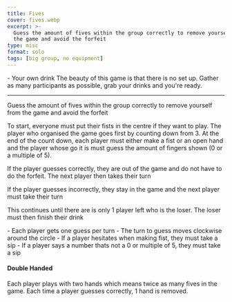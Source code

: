 ```yaml
---
title: Fives
cover: fives.webp
excerpt: >-
  Guess the amount of fives within the group correctly to remove yourself from
  the game and avoid the forfeit
type: misc
format: solo
tags: [big group, no equipment]
---
```


<GameHero
  cover="/images/fives.webp"
  alt="Fives"
/>

<GameSection title="Equipment" icon="/images/liquor.webp">
-   Your own drink
</GameSection>

<GameSection title="Setup" icon="/images/settings.webp">
The beauty of this game is that there is no set up. Gather as many participants as possible, grab your drinks and you're ready.

* * *
</GameSection>

<GameSection title="Aim of the Game" icon="/images/target.webp">
<p>Guess the amount of fives within the group correctly to remove yourself from the game and avoid the forfeit</p>
</GameSection>

<GameSection title="How to Play" icon="/images/question.webp">
To start, everyone must put their fists in the centre if they want to play. The player who organised the game goes first by counting down from 3. At the end of the count down, each player must either make a fist or an open hand and the player whose go it is must guess the amount of fingers shown (0 or a multiple of 5).

If the player guesses correctly, they are out of the game and do not have to do the forfeit. The next player then takes their turn

If the player guesses incorrectly, they stay in the game and the next player must take their turn

This continues until there are is only 1 player left who is the loser. The loser must then finish their drink
</GameSection>

<GameSection title="Rules" icon="/images/rules.webp">
-   Each player gets one guess per turn
-   The turn to guess moves clockwise around the circle
-   If a player hesitates when making fist, they must take a sip
-   If a player says a number thats not a 0 or multiple of 5, they must take a sip
</GameSection>

<GameSection title="Special Edition" icon="/images/special.webp">

<h4>Double Handed</h4>

<p>Each player plays with two hands which means twice as many fives in the game. Each time a player guesses correctly, 1 hand is removed.</p>
</GameSection>

<ShareButtons title="Fives" />

<FeedbackCard>
</FeedbackCard>

